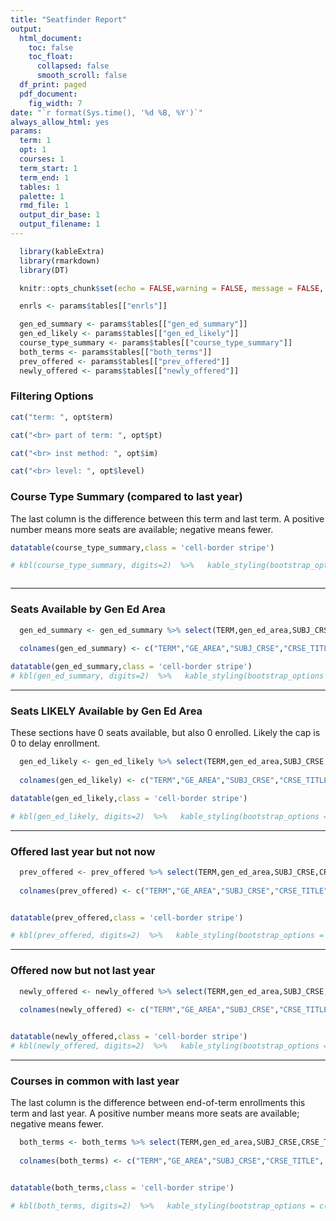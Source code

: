 ```yaml
---
title: "Seatfinder Report"
output:
  html_document:
    toc: false  
    toc_float:
      collapsed: false
      smooth_scroll: false    
  df_print: paged
  pdf_document:
    fig_width: 7
date: "`r format(Sys.time(), '%d %B, %Y')`"
always_allow_html: yes
params:
  term: 1
  opt: 1
  courses: 1
  term_start: 1
  term_end: 1
  tables: 1
  palette: 1
  rmd_file: 1
  output_dir_base: 1
  output_filename: 1
---
```


```r
  library(kableExtra)
  library(rmarkdown)
  library(DT)

  knitr::opts_chunk$set(echo = FALSE,warning = FALSE, message = FALSE, dpi=200, out.height="40%")

  enrls <- params$tables[["enrls"]]

  gen_ed_summary <- params$tables[["gen_ed_summary"]]
  gen_ed_likely <- params$tables[["gen_ed_likely"]]
  course_type_summary <- params$tables[["course_type_summary"]]
  both_terms <- params$tables[["both_terms"]]
  prev_offered <- params$tables[["prev_offered"]]
  newly_offered <- params$tables[["newly_offered"]]


```

\newpage


### Filtering Options
```r
cat("term: ", opt$term)

cat("<br> part of term: ", opt$pt)

cat("<br> inst method: ", opt$im)

cat("<br> level: ", opt$level)

```


### Course Type Summary (compared to last year)
The last column is the difference between this term and last term. A positive number means more seats are available; negative means fewer.
```r

datatable(course_type_summary,class = 'cell-border stripe')

# kbl(course_type_summary, digits=2)  %>%   kable_styling(bootstrap_options = c("striped", "hover", "condensed", "responsive"),latex_options = c("striped","hold_position","condensed","scale_down"), position="center", full_width=T)



```

---


### Seats Available by Gen Ed Area
```r
  gen_ed_summary <- gen_ed_summary %>% select(TERM,gen_ed_area,SUBJ_CRSE,CRSE_TITLE,PT,INST_METHOD,enrolled,sections,avg_size,avail,waiting,`DFW %`)
  
  colnames(gen_ed_summary) <- c("TERM","GE_AREA","SUBJ_CRSE","CRSE_TITLE", "PT", "METHOD", "ENRL", "SECTS","SECT_SIZE","AVAIL","WAIT","DFW %")

datatable(gen_ed_summary,class = 'cell-border stripe') 
# kbl(gen_ed_summary, digits=2)  %>%   kable_styling(bootstrap_options = c("striped", "hover", "condensed", "responsive"),latex_options = c("striped","hold_position","condensed","scale_down"), position="center", full_width=T)
```

---

### Seats LIKELY Available by Gen Ed Area
These sections have 0 seats available, but also 0 enrolled. Likely the cap is 0 to delay enrollment.
```r
  gen_ed_likely <- gen_ed_likely %>% select(TERM,gen_ed_area,SUBJ_CRSE,CRSE_TITLE,PT,INST_METHOD,enrolled,sections,avg_size,avail,waiting,`DFW %`)
  
  colnames(gen_ed_likely) <- c("TERM","GE_AREA","SUBJ_CRSE","CRSE_TITLE", "PT", "METHOD", "ENRL", "SECTS","SECT_SIZE","AVAIL","WAIT","DFW %")

datatable(gen_ed_likely,class = 'cell-border stripe') 

# kbl(gen_ed_likely, digits=2)  %>%   kable_styling(bootstrap_options = c("striped", "hover", "condensed", "responsive"),latex_options = c("striped","hold_position","condensed","scale_down"), position="center", full_width=T)
```

---

### Offered last year but not now
```r

  prev_offered <- prev_offered %>% select(TERM,gen_ed_area,SUBJ_CRSE,CRSE_TITLE,PT,method,enrolled,sections,avg_size,avail,waiting)
  
  colnames(prev_offered) <- c("TERM","GE_AREA","SUBJ_CRSE","CRSE_TITLE", "PT", "METHOD", "ENRL", "SECTS","SECT_SIZE","AVAIL","WAIT")


datatable(prev_offered,class = 'cell-border stripe') 

# kbl(prev_offered, digits=2)  %>%   kable_styling(bootstrap_options = c("striped", "hover", "condensed", "responsive"),latex_options = c("striped","hold_position","condensed","scale_down"), position="center", full_width=F)
```

---

### Offered now but not last year
```r

  newly_offered <- newly_offered %>% select(TERM,gen_ed_area,SUBJ_CRSE,CRSE_TITLE,PT,method,enrolled,sections,avg_size,avail,waiting)
  
  colnames(newly_offered) <- c("TERM","GE_AREA","SUBJ_CRSE","CRSE_TITLE", "PT", "METHOD", "ENRL", "SECTS","SECT_SIZE","AVAIL","WAIT")


datatable(newly_offered,class = 'cell-border stripe') 
# kbl(newly_offered, digits=2)  %>%   kable_styling(bootstrap_options = c("striped", "hover", "condensed", "responsive"),latex_options = c("striped","hold_position","condensed","scale_down"), position="center", full_width=F)
```

---

### Courses in common with last year
The last column is the difference between end-of-term enrollments this term and last year. A positive number means more seats are available; negative means fewer.
```r
  both_terms <- both_terms %>% select(TERM,gen_ed_area,SUBJ_CRSE,CRSE_TITLE,PT,method,enrolled,sections,avg_size,avail,waiting, enrl_diff_from_last_year)
  
  colnames(both_terms) <- c("TERM","GE_AREA","SUBJ_CRSE","CRSE_TITLE", "PT", "METHOD", "ENRL", "SECTS","SECT_SIZE","AVAIL","WAIT","ENRL_DIFF")


datatable(both_terms,class = 'cell-border stripe') 

# kbl(both_terms, digits=2)  %>%   kable_styling(bootstrap_options = c("striped", "hover", "condensed", "responsive"),latex_options = c("striped","hold_position","condensed","scale_down"), position="center", full_width=5)
```

